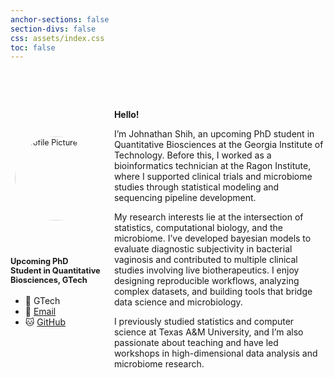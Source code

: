 ```yaml
---
anchor-sections: false
section-divs: false
css: assets/index.css
toc: false
---
```


\
\



::: {.columns}

::: {.column width="30%"}

<!-- Profile Picture as a Circular Image -->
<img src="assets/images/ShihJohnathan_photograph.JPG" alt="Profile Picture" style="border-radius: 50%; width: 150px; transform: scale(0.9); height: 150px; object-fit: cover; display: block; margin: 50 auto;" />


### <span style="font-size: 0.8rem;">Upcoming PhD Student in Quantitative Biosciences, GTech</span>

- 📍 GTech
- 📧 [Email](mailto:jshih41@gatech.edu)
- 🐱 [GitHub](https://github.com/jshih08)


:::

::: {.column width="70%"}

**Hello!**

I’m Johnathan Shih, an upcoming PhD student in Quantitative Biosciences at the Georgia Institute of Technology. Before this, I worked as a bioinformatics technician at the Ragon Institute, where I supported clinical trials and microbiome studies through statistical modeling and sequencing pipeline development.

My research interests lie at the intersection of statistics, computational biology, and the microbiome. I’ve developed bayesian models to evaluate diagnostic subjectivity in bacterial vaginosis and contributed to multiple clinical studies involving live biotherapeutics. I enjoy designing reproducible workflows, analyzing complex datasets, and building tools that bridge data science and microbiology.

I previously studied statistics and computer science at Texas A&M University, and I’m also passionate about teaching and have led workshops in high-dimensional data analysis and microbiome research.

:::

:::
